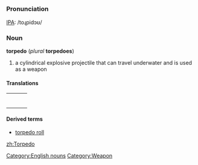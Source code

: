 [[Category:English nouns]]
[[Category:Weapon]]
=={{en}}==

===Pronunciation===
[[IPA]]: /toɻpidɔʊ/

===Noun===
'''torpedo''' (''plural'' '''torpedoes''')
# a cylindrical explosive projectile that can travel underwater and is used as a weapon

====Translations====
{| border=0  width=100%
|-
|bgcolor="#FFFFE0" valign=top width=48%|
{|
<!--Put translations for languages from A to I here-->
|}
| width=1% |
|bgcolor="#FFFFE0" valign=top width=48%|
{|
<!--Put translations for languages from J to Z here-->
|}
|}

====Derived terms====
*[[torpedo roll]]

[[zh:Torpedo]]